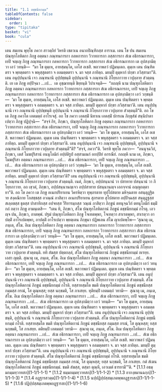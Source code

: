 ```yaml
---
title: "1.1 ตชฺชนียกมฺม"
tableOfContents: false
sidebar:
  order: 1
type: "tipitaka"
basket: "vi"
book: "cula"
---
```



<DynamicBreadcrumb />

<Division number="1" book="cula">

<Paragraph number="2" book="cula">
เตน สมเยน พุทฺโธ ภควา สาวตฺถิยํ วิหรติ เชตวเน อนาถปิณฺฑิกสฺส อาราเม. เตน โข ปน สมเยน ปณฺฑุกโลหิตกา ภิกฺขู อตฺตนา ภณฺฑนการกา กลหการกา วิวาทการกา ภสฺสการกา สํเฆ อธิกรณการกา, เยปิ จญฺเญ ภิกฺขู ภณฺฑนการกา กลหการกา วิวาทการกา ภสฺสการกา สํเฆ อธิกรณการกา เต อุปสงฺกมิตฺวา เอวํ วทนฺติ—  “มา โข ตุมฺเห, อายสฺมนฺโต, เอโส อเชสิ. พลวาพลวํ ปฏิมนฺเตถ. ตุมฺเห เตน ปณฺฑิตตรา จ พฺยตฺตตรา จ พหุสฺสุตตรา จ อลมตฺตตรา จ. มา จสฺส ภายิตฺถ. มยมฺปิ ตุมฺหากํ ปกฺขา ภวิสฺสามา”ติ. เตน อนุปฺปนฺนานิ เจว ภณฺฑนานิ อุปฺปชฺชนฺติ อุปฺปนฺนานิ จ ภณฺฑนานิ ภิโยฺยภาวาย เวปุลฺลาย สํวตฺตนฺติ. เย เต ภิกฺขู อปฺปิจฺฉา …เป…  เต อุชฺฌายนฺติ ขิยฺยนฺติ วิปาเจนฺติ—  “กถญฺหิ นาม ปณฺฑุกโลหิตกา ภิกฺขู อตฺตนา ภณฺฑนการกา กลหการกา วิวาทการกา ภสฺสการกา สํเฆ อธิกรณการกา, เยปิ จญฺเญ ภิกฺขู ภณฺฑนการกา กลหการกา วิวาทการกา ภสฺสการกา สํเฆ อธิกรณการกา เต อุปสงฺกมิตฺวา เอวํ วกฺขนฺติ—  ‘มา โข ตุมฺเห, อายสฺมนฺโต, เอโส อเชสิ. พลวาพลวํ ปฏิมนฺเตถ. ตุมฺเห เตน ปณฺฑิตตรา จ พฺยตฺตตรา จ พหุสฺสุตตรา จ อลมตฺตตรา จ. มา จสฺส ภายิตฺถ. มยมฺปิ ตุมฺหากํ ปกฺขา ภวิสฺสามา’ติ. เตน อนุปฺปนฺนานิ เจว ภณฺฑนานิ อุปฺปชฺชนฺติ อุปฺปนฺนานิ จ ภณฺฑนานิ ภิโยฺยภาวาย เวปุลฺลาย สํวตฺตนฺตี”ติ.


</Paragraph>

</Division>
<Division number="2" book="cula">

<Paragraph number="3" book="cula">
อถ โข เต ภิกฺขู ภควโต เอตมตฺถํ อาโรเจสุํ. อถ โข ภควา เอตสฺมิํ นิทาเน เอตสฺมิํ ปกรเณ ภิกฺขุสํฆํ สนฺนิปาตาเปตฺวา ภิกฺขู ปฏิปุจฺฉิ—  “สจฺจํ กิร, ภิกฺขเว, ปณฺฑุกโลหิตกา ภิกฺขู อตฺตนา ภณฺฑนการกา กลหการกา วิวาทการกา ภสฺสการกา สํเฆ อธิกรณการกา, เยปิ จญฺเญ ภิกฺขู ภณฺฑนการกา กลหการกา วิวาทการกา ภสฺสการกา สํเฆ อธิกรณการกา เต อุปสงฺกมิตฺวา เอวํ วทนฺติ—  ‘มา โข ตุมฺเห, อายสฺมนฺโต, เอโส อเชสิ. พลวาพลวํ ปฏิมนฺเตถ. ตุมฺเห เตน ปณฺฑิตตรา จ พฺยตฺตตรา จ พหุสฺสุตตรา จ อลมตฺตตรา จ. มา จสฺส ภายิตฺถ. มยมฺปิ ตุมฺหากํ ปกฺขา ภวิสฺสามา’ติ. เตน อนุปฺปนฺนานิ เจว ภณฺฑนานิ อุปฺปชฺชนฺติ, อุปฺปนฺนานิ จ ภณฺฑนานิ ภิโยฺยภาวาย เวปุลฺลาย สํวตฺตนฺตี”ติ? “สจฺจํ, ภควา”ติ. วิครหิ พุทฺโธ ภควา—  “อนนุจฺฉวิกํ, ภิกฺขเว, เตสํ โมฆปุริสานํ อนนุโลมิกํ อปฺปติรูปํ อสฺสามณกํ อกปฺปิยํ อกรณียํ. กถญฺหิ นาม เต, ภิกฺขเว, โมฆปุริสา อตฺตนา ภณฺฑนการกา …เป…  สํเฆ อธิกรณการกา, เยปิ จญฺเญ ภิกฺขู ภณฺฑนการกา …เป…  สํเฆ อธิกรณการกา เต อุปสงฺกมิตฺวา เอวํ วกฺขนฺติ—  ‘มา โข ตุมฺเห, อายสฺมนฺโต, เอโส อเชสิ. พลวาพลวํ ปฏิมนฺเตถ. ตุมฺเห เตน ปณฺฑิตตรา จ พฺยตฺตตรา จ พหุสฺสุตตรา จ อลมตฺตตรา จ. มา จสฺส ภายิตฺถ. มยมฺปิ ตุมฺหากํ ปกฺขา ภวิสฺสามา’ติ? เตน อนุปฺปนฺนานิ เจว ภณฺฑนานิ อุปฺปชฺชนฺติ, อุปฺปนฺนานิ จ ภณฺฑนานิ ภิโยฺยภาวาย เวปุลฺลาย สํวตฺตนฺติ. เนตํ, ภิกฺขเว, อปฺปสนฺนานํ วา ปสาทาย ปสนฺนานํ วา ภิโยฺยภาวาย. อถ เขฺวตํ, ภิกฺขเว, อปฺปสนฺนานญฺเจว อปฺปสาทาย ปสนฺนานญฺจ เอกจฺจานํ อญฺญถตฺตายา”ติ.


</Paragraph>

<Paragraph number="4" book="cula">
อถ โข ภควา เต ภิกฺขู อเนกปริยาเยน วิครหิตฺวา ทุพฺภรตาย ทุปฺโปสตาย มหิจฺฉตาย อสนฺตุฏฺฐิตาย สงฺคณิกาย โกสชฺชสฺส อวณฺณํ ภาสิตฺวา อเนกปริยาเยน สุภรตาย สุโปสตาย อปฺปิจฺฉสฺส สนฺตุฏฺฐสฺส สเลฺลขสฺส ธุตสฺส ปาสาทิกสฺส อปจยสฺส วีริยารมฺภสฺส วณฺณํ ภาสิตฺวา ภิกฺขูนํ ตทนุจฺฉวิกํ ตทนุโลมิกํ ธมฺมิํ กถํ กตฺวา ภิกฺขู อามนฺเตสิ—  “เตน หิ, ภิกฺขเว, สํโฆ ปณฺฑุกโลหิตกานํ ภิกฺขูนํ ตชฺชนียกมฺมํ กโรตุ. เอวญฺจ ปน, ภิกฺขเว, กาตพฺพํ. ปฐมํ ปณฺฑุกโลหิตกา ภิกฺขู โจเทตพฺพา, โจเทตฺวา สาเรตพฺพา, สาเรตฺวา อาปตฺติํ อาโรเปตพฺพา, อาปตฺติํ อาโรเปตฺวา พฺยตฺเตน ภิกฺขุนา ปฏิพเลน สํโฆ ญาเปตพฺโพ—


</Paragraph>

</Division>
<Division number="3" book="cula">

<Paragraph number="5" book="cula">
‘สุณาตุ เม, ภนฺเต, สํโฆ. อิเม ปณฺฑุกโลหิตกา ภิกฺขู อตฺตนา ภณฺฑนการกา กลหการกา วิวาทการกา ภสฺสการกา สํเฆ อธิกรณการกา, เยปิ จญฺเญ ภิกฺขู ภณฺฑนการกา กลหการกา วิวาทการกา ภสฺสการกา สํเฆ อธิกรณการกา เต อุปสงฺกมิตฺวา เอวํ วทนฺติ—  “มา โข ตุมฺเห, อายสฺมนฺโต, เอโส อเชสิ. พลวาพลวํ ปฏิมนฺเตถ. ตุมฺเห เตน ปณฺฑิตตรา จ พฺยตฺตตรา จ พหุสฺสุตตรา จ อลมตฺตตรา จ. มา จสฺส ภายิตฺถ. มยมฺปิ ตุมฺหากํ ปกฺขา ภวิสฺสามา”ติ. เตน อนุปฺปนฺนานิ เจว ภณฺฑนานิ อุปฺปชฺชนฺติ, อุปฺปนฺนานิ จ ภณฺฑนานิ ภิโยฺยภาวาย เวปุลฺลาย สํวตฺตนฺติ. ยทิ สํฆสฺส ปตฺตกลฺลํ, สํโฆ ปณฺฑุกโลหิตกานํ ภิกฺขูนํ ตชฺชนียกมฺมํ กเรยฺย. เอสา ญตฺติ.


</Paragraph>

<Paragraph number="6" book="cula">
สุณาตุ เม, ภนฺเต, สํโฆ. อิเม ปณฺฑุกโลหิตกา ภิกฺขู อตฺตนา ภณฺฑนการกา …เป…  สํเฆ อธิกรณการกา, เยปิ จญฺเญ ภิกฺขู ภณฺฑนการกา …เป…  สํเฆ อธิกรณการกา เต อุปสงฺกมิตฺวา เอวํ วทนฺติ—  “มา โข ตุมฺเห, อายสฺมนฺโต, เอโส อเชสิ. พลวาพลวํ ปฏิมนฺเตถ. ตุมฺเห เตน ปณฺฑิตตรา จ พฺยตฺตตรา จ พหุสฺสุตตรา จ อลมตฺตตรา จ. มา จสฺส ภายิตฺถ. มยมฺปิ ตุมฺหากํ ปกฺขา ภวิสฺสามา”ติ. เตน อนุปฺปนฺนานิ เจว ภณฺฑนานิ อุปฺปชฺชนฺติ, อุปฺปนฺนานิ จ ภณฺฑนานิ ภิโยฺยภาวาย เวปุลฺลาย สํวตฺตนฺติ. สํโฆ ปณฺฑุกโลหิตกานํ ภิกฺขูนํ ตชฺชนียกมฺมํ กโรติ. ยสฺสายสฺมโต ขมติ ปณฺฑุกโลหิตกานํ ภิกฺขูนํ ตชฺชนียสฺส กมฺมสฺส กรณํ, โส ตุณฺหสฺส; ยสฺส นกฺขมติ, โส ภาเสยฺย.


</Paragraph>

<Paragraph number="7" book="cula">
ทุติยมฺปิ เอตมตฺถํ วทามิ—  สุณาตุ เม, ภนฺเต, สํโฆ. อิเม ปณฺฑุกโลหิตกา ภิกฺขู อตฺตนา ภณฺฑนการกา …เป…  สํเฆ อธิกรณการกา, เยปิ จญฺเญ ภิกฺขู ภณฺฑนการกา …เป…  สํเฆ อธิกรณการกา เต อุปสงฺกมิตฺวา เอวํ วทนฺติ—  “มา โข ตุมฺเห, อายสฺมนฺโต, เอโส อเชสิ. พลวาพลวํ ปฏิมนฺเตถ. ตุมฺเห เตน ปณฺฑิตตรา จ พฺยตฺตตรา จ พหุสฺสุตตรา จ อลมตฺตตรา จ. มา จสฺส ภายิตฺถ. มยมฺปิ ตุมฺหากํ ปกฺขา ภวิสฺสามา”ติ. เตน อนุปฺปนฺนานิ เจว ภณฺฑนานิ อุปฺปชฺชนฺติ, อุปฺปนฺนานิ จ ภณฺฑนานิ ภิโยฺยภาวาย เวปุลฺลาย สํวตฺตนฺติ. สํโฆ ปณฺฑุกโลหิตกานํ ภิกฺขูนํ ตชฺชนียกมฺมํ กโรติ. ยสฺสายสฺมโต ขมติ ปณฺฑุกโลหิตกานํ ภิกฺขูนํ ตชฺชนียสฺส กมฺมสฺส กรณํ, โส ตุณฺหสฺส; ยสฺส นกฺขมติ, โส ภาเสยฺย.


</Paragraph>

<Paragraph number="8" book="cula">
ตติยมฺปิ เอตมตฺถํ วทามิ—  สุณาตุ เม, ภนฺเต, สํโฆ. อิเม ปณฺฑุกโลหิตกา ภิกฺขู อตฺตนา ภณฺฑนการกา …เป…  สํเฆ อธิกรณการกา, เยปิ จญฺเญ ภิกฺขู ภณฺฑนการกา …เป…  สํเฆ อธิกรณการกา เต อุปสงฺกมิตฺวา เอวํ วทนฺติ—  “มา โข ตุมฺเห, อายสฺมนฺโต, เอโส อเชสิ. พลวาพลวํ ปฏิมนฺเตถ. ตุมฺเห เตน ปณฺฑิตตรา จ พฺยตฺตตรา จ พหุสฺสุตตรา จ อลมตฺตตรา จ. มา จสฺส ภายิตฺถ. มยมฺปิ ตุมฺหากํ ปกฺขา ภวิสฺสามา”ติ. เตน อนุปฺปนฺนานิ เจว ภณฺฑนานิ อุปฺปชฺชนฺติ, อุปฺปนฺนานิ จ ภณฺฑนานิ ภิโยฺยภาวาย เวปุลฺลาย สํวตฺตนฺติ. สํโฆ ปณฺฑุกโลหิตกานํ ภิกฺขูนํ ตชฺชนียกมฺมํ กโรติ. ยสฺสายสฺมโต ขมติ ปณฺฑุกโลหิตกานํ ภิกฺขูนํ ตชฺชนียสฺส กมฺมสฺส กรณํ, โส ตุณฺหสฺส; ยสฺส นกฺขมติ, โส ภาเสยฺย.


</Paragraph>

<Paragraph number="9" book="cula">
กตํ สํเฆน ปณฺฑุกโลหิตกานํ ภิกฺขูนํ ตชฺชนียกมฺมํ. ขมติ สํฆสฺส, ตสฺมา ตุณฺหี, เอวเมตํ ธารยามี’”ติ.

</Paragraph>
</Division>

<TableOfContents book="cula" section="1.1">
* [1.1.1 อธมฺมกมฺมทฺวาทสก](1-1/1-1-1)
* [1.1.2 ธมฺมกมฺมทฺวาทสก](1-1/1-1-2)
* [1.1.3 อากงฺขมานฉกฺก](1-1/1-1-3)
* [1.1.4 อฏฺฐารสวตฺต](1-1/1-1-4)
* [1.1.5 นปฺปฏิปฺปสฺสมฺเภตพฺพอฏฺฐารสก](1-1/1-1-5)
* [1.1.6 ปฏิปฺปสฺสมฺเภตพฺพอฏฺฐารสก](1-1/1-1-6)
</TableOfContents>
